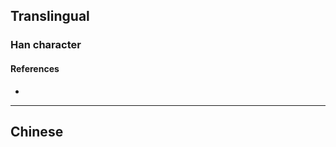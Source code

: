 {{also|慫}}
{{character info}}
==Translingual==

===Han character===
{{Han char|rn=61|rad=心|as=04|sn=8|four=|canj=OOP,XOOP|ids=⿱从心}}

====References====
* {{Han ref|kx=0379.071|hdz=42274.030|uh=6002|ud=24578}}

----

==Chinese==
{{zh-see|慫}}